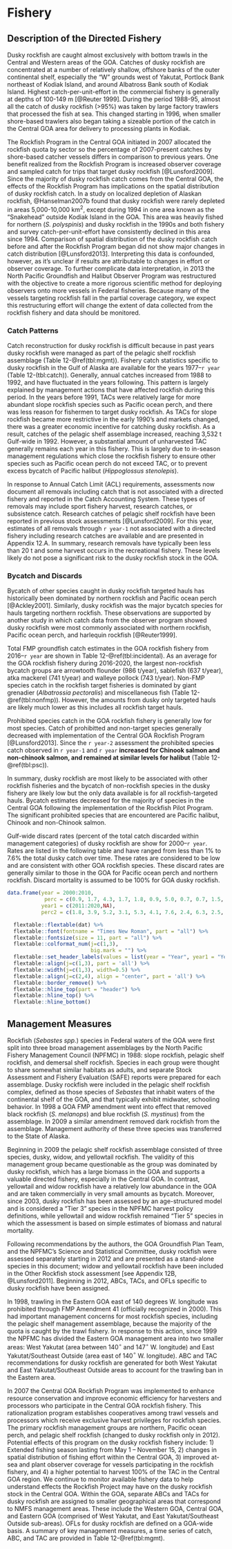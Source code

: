 # Fishery 

## Description of the Directed Fishery

Dusky rockfish are caught almost exclusively with bottom trawls in the Central and Western areas of the GOA. Catches of dusky rockfish are concentrated at a number of relatively shallow, offshore banks of the outer continental shelf, especially the “W” grounds west of Yakutat, Portlock Bank northeast of Kodiak Island, and around Albatross Bank south of Kodiak Island. 
Highest catch-per-unit-effort in the commercial fishery is generally at depths of 100-149 m [@Reuter 1999].
During the period 1988-95, almost all the catch of dusky rockfish (>95%) was taken by large factory trawlers that processed the fish at sea. 
This changed starting in 1996, when smaller shore-based trawlers also began taking a sizeable portion of the catch in the Central GOA area for delivery to processing plants in Kodiak.

The Rockfish Program in the Central GOA initiated in 2007 allocated the rockfish quota by sector so the percentage of 2007-present catches by shore-based catcher vessels differs in comparison to previous years. 
One benefit realized from the Rockfish Program is increased observer coverage and sampled catch for trips that target dusky rockfish [@Lunsford2009]. 
Since the majority of dusky rockfish catch comes from the Central GOA, the effects of the Rockfish Program has implications on the spatial distribution of dusky rockfish catch. 
In a study on localized depletion of Alaskan rockfish, @Hanselman2007b found that dusky rockfish were rarely depleted in areas 5,000-10,000 km^2^, except during 1994 in one area known as the “Snakehead” outside Kodiak Island in the GOA. 
This area was heavily fished for northern (*S. polyspinis*) and dusky rockfish in the 1990s and both fishery and survey catch-per-unit-effort have consistently declined in this area since 1994. 
Comparison of spatial distribution of the dusky rockfish catch before and after the Rockfish Program began did not show major changes in catch distribution [@Lunsford2013]. 
Interpreting this data is confounded, however, as it’s unclear if results are attributable to changes in effort or observer coverage. 
To further complicate data interpretation, in 2013 the North Pacific Groundfish and Halibut Observer Program was restructured with the objective to create a more rigorous scientific method for deploying observers onto more vessels in Federal fisheries. 
Because many of the vessels targeting rockfish fall in the partial coverage category, we expect this restructuring effort will change the extent of data collected from the rockfish fishery and data should be monitored.

### Catch Patterns

Catch reconstruction for dusky rockfish is difficult because in past years dusky rockfish were managed as part of the pelagic shelf rockfish assemblage (Table 12-\@ref(tbl:mgmt)). 
Fishery catch statistics specific to dusky rockfish in the Gulf of Alaska are available for the years 1977--`r year` (Table 12-\ref(tbl:catch)). 
Generally, annual catches increased from 1988 to 1992, and have fluctuated in the years following. 
This pattern is largely explained by management actions that have affected rockfish during this period. 
In the years before 1991, TACs were relatively large for more abundant slope rockfish species such as Pacific ocean perch, and there was less reason for fishermen to target dusky rockfish. 
As TACs for slope rockfish became more restrictive in the early 1990's and markets changed, there was a greater economic incentive for catching dusky rockfish. 
As a result, catches of the pelagic shelf assemblage increased, reaching 3,532 t Gulf-wide in 1992. 
However, a substantial amount of unharvested TAC generally remains each year in this fishery. 
This is largely due to in-season management regulations which close the rockfish fishery to ensure other species such as Pacific ocean perch do not exceed TAC, or to prevent excess bycatch of Pacific halibut (*Hippoglossus stenolepis*).

In response to Annual Catch Limit (ACL) requirements, assessments now document all removals including catch that is not associated with a directed fishery and reported in the Catch Accounting System. 
These types of removals may include sport fishery harvest, research catches, or subsistence catch. 
Research catches of pelagic shelf rockfish have been reported in previous stock assessments [@Lunsford2009]. 
For this year, estimates of all removals through `r year-1` not associated with a directed fishery including research catches are available and are presented in Appendix 12.A. 
In summary, research removals have typically been less than 20 t and some harvest occurs in the recreational fishery. 
These levels likely do not pose a significant risk to the dusky rockfish stock in the GOA.

### Bycatch and Discards

Bycatch of other species caught in dusky rockfish targeted hauls has historically been dominated by northern rockfish and Pacific ocean perch [@Ackley2001]. 
Similarly, dusky rockfish was the major bycatch species for hauls targeting northern rockfish. 
These observations are supported by another study in which catch data from the observer program showed dusky rockfish were most commonly associated with northern rockfish, Pacific ocean perch, and harlequin rockfish [@Reuter1999].

Total FMP groundfish catch estimates in the GOA rockfish fishery from 2016--`r year` are shown in Table 12-\@ref(tbl:incidental).
As an average for the GOA rockfish fishery during 2016-2020, the largest non-rockfish bycatch groups are arrowtooth flounder (986 t/year), sablefish (637 t/year), atka mackerel (741 t/year) and walleye pollock (743 t/year).
Non-FMP species catch in the rockfish target fisheries is dominated by giant grenadier (*Albatrossia pectoralis*) and miscellaneous fish (Table 12-\@ref(tbl:nonfmp)). 
However, the amounts from dusky only targeted hauls are likely much lower as this includes all rockfish target hauls.

Prohibited species catch in the GOA rockfish fishery is generally low for most species. 
Catch of prohibitted and non-target species generally decreased with implementation of the Central GOA Rockfish Program [@Lunsford2013]. 
Since the `r year-2` assessment the prohibited species catch observed in `r year-1` and `r year` **increased for Chinook salmon and non-chinook salmon, and remained at similar levels for halibut** (Table 12-\@ref(tbl:psc)).

In summary, dusky rockfish are most likely to be associated with other rockfish fisheries and the bycatch of non-rockfish species in the dusky fishery are likely low but the only data available is for all rockfish-targeted hauls. 
Bycatch estimates decreased for the majority of species in the Central GOA following the implementation of the Rockfish Pilot Program. 
The significant prohibited species that are encountered are Pacific halibut, Chinook and non-Chinook salmon.

Gulf-wide discard rates (percent of the total catch discarded within management categories) of dusky rockfish are show for 2000--`r year`. 
Rates are listed in the following table and have ranged from less than 1% to 7.6% the total dusky catch over time. 
These rates are considered to be low and are consistent with other GOA rockfish species.
These discard rates are generally similar to those in the GOA for Pacific ocean perch and northern rockfish. 
Discard mortality is assumed to be 100% for GOA dusky rockfish.

```r
data.frame(year = 2000:2010,
            perc = c(0.9, 1.7, 4.3, 1.7, 1.8, 0.9, 5.0, 0.7, 0.7, 1.5, 1.0),
           year1 = c(2011:2020,NA),
           perc2 = c(1.8, 3.9, 5.2, 3.1, 5.3, 4.1, 7.6, 2.4, 6.3, 2.5, NA)) -> dat 

  flextable::flextable(dat) %>% 
  flextable::font(fontname = "Times New Roman", part = "all") %>%
  flextable::fontsize(size = 11, part = "all") %>% 
  flextable::colformat_num(j=c(1,3), 
                           big.mark = "") %>% 
  flextable::set_header_labels(values = list(year = "Year", year1 = "Year", perc ="% discard", perc2 = "% discard")) %>% 
  flextable::align(j=c(1,3), part = 'all') %>% 
  flextable::width(j=c(1,3), width=0.5) %>%   
  flextable::align(j=c(2,4), align = "center", part = 'all') %>% 
  flextable::border_remove() %>%
  flextable::hline_top(part = "header") %>%
  flextable::hline_top() %>% 
  flextable::hline_bottom()
```

## Management Measures 

Rockfish (*Sebastes spp.*) species in Federal waters of the GOA were first split into three broad management assemblages by the North Pacific Fishery Management Council (NPFMC) in 1988: slope rockfish, pelagic shelf rockfish, and demersal shelf rockfish. 
Species in each group were thought to share somewhat similar habitats as adults, and separate Stock Assessment and Fishery Evaluation (SAFE) reports were prepared for each assemblage. 
Dusky rockfish were included in the pelagic shelf rockfish complex, defined as those species of *Sebastes* that inhabit waters of the continental shelf of the GOA, and that typically exhibit midwater, schooling behavior. 
In 1998 a GOA FMP amendment went into effect that removed black rockfish (*S. melanops*) and blue rockfish (*S. mystinus*) from the assemblage. 
In 2009 a similar amendment removed dark rockfish from the assemblage. 
Management authority of these three species was transferred to the State of Alaska.

Beginning in 2009 the pelagic shelf rockfish assemblage consisted of three species, dusky, widow, and yellowtail rockfish. 
The validity of this management group became questionable as the group was dominated by dusky rockfish, which has a large biomass in the GOA and supports a valuable directed fishery, especially in the Central GOA. 
In contrast, yellowtail and widow rockfish have a relatively low abundance in the GOA and are taken commercially in very small amounts as bycatch. 
Moreover, since 2003, dusky rockfish has been assessed by an age-structured model and is considered a “Tier 3” species in the NPFMC harvest policy definitions, while yellowtail and widow rockfish remained “Tier 5” species in which the assessment is based on simple estimates of biomass and natural mortality.

Following recommendations by the authors, the GOA Groundfish Plan Team, and the NPFMC’s Science and Statistical Committee, dusky rockfish were assessed separately starting in 2012 and are presented as a stand-alone species in this document; widow and yellowtail rockfish have been included in the Other Rockfish stock assessment [see Appendix 12B, @Lunsford2011]. 
Beginning in 2012, ABCs, TACs, and OFLs specific to dusky rockfish have been assigned.

In 1998, trawling in the Eastern GOA east of 140 degrees W. longitude was prohibited through FMP Amendment 41 (officially recognized in 2000). 
This had important management concerns for most rockfish species, including the pelagic shelf management assemblage, because the majority of the quota is caught by the trawl fishery. 
In response to this action, since 1999 the NPFMC has divided the Eastern GOA management area into two smaller areas: West Yakutat (area between 140$^\circ$ and 147$^\circ$ W. longitude) and East Yakutat/Southeast Outside (area east of 140$^\circ$ W. longitude). 
ABC and TAC recommendations for dusky rockfish are generated for both West Yakutat and East Yakutat/Southeast Outside areas to account for the trawling ban in the Eastern area.

In 2007 the Central GOA Rockfish Program was implemented to enhance resource conservation and improve economic efficiency for harvesters and processors who participate in the Central GOA rockfish fishery. 
This rationalization program establishes cooperatives among trawl vessels and processors which receive exclusive harvest privileges for rockfish species. 
The primary rockfish management groups are northern, Pacific ocean perch, and pelagic shelf rockfish (changed to dusky rockfish only in 2012). 
Potential effects of this program on the dusky rockfish fishery include: 1) Extended fishing season lasting from May 1 – November 15, 2) changes in spatial distribution of fishing effort within the Central GOA, 3) improved at-sea and plant observer coverage for vessels participating in the rockfish fishery, and 4) a higher potential to harvest 100% of the TAC in the Central GOA region. 
We continue to monitor available fishery data to help understand effects the Rockfish Project may have on the dusky rockfish stock in the Central GOA.
Within the GOA, separate ABCs and TACs for dusky rockfish are assigned to smaller geographical areas that correspond to NMFS management areas. 
These include the Western GOA, Central GOA, and Eastern GOA (comprised of West Yakutat, and East Yakutat/Southeast Outside sub-areas). 
OFLs for dusky rockfish are defined on a GOA-wide basis.
A summary of key management measures, a time series of catch, ABC, and TAC are provided in Table 12-\@ref(tbl:mgmt).

